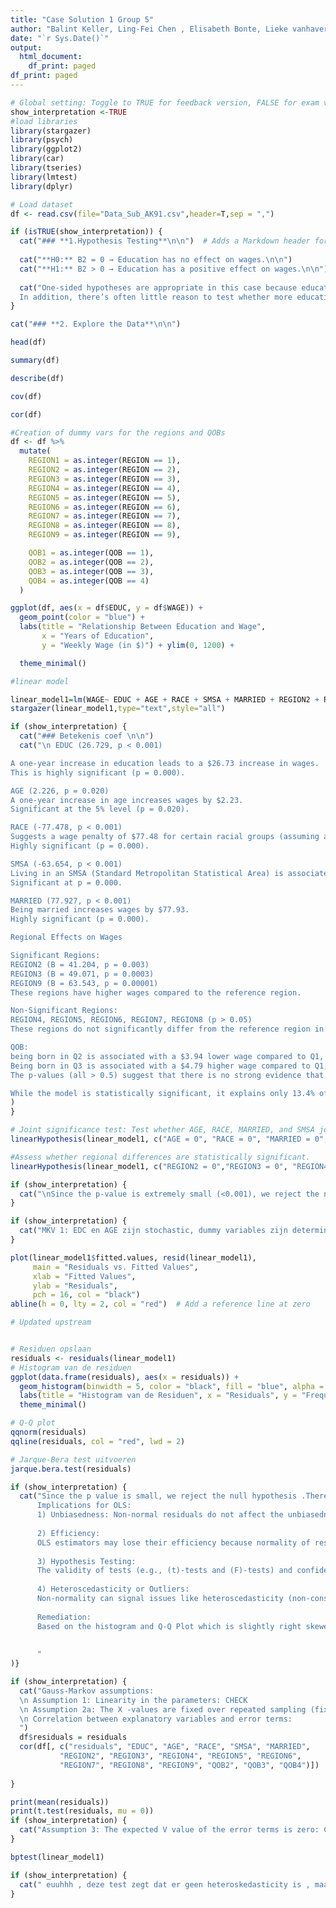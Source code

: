 ---
title: "Case Solution 1 Group 5"
author: "Balint Keller, Ling-Fei Chen , Elisabeth Bonte, Lieke vanhaverbeke, Stef Desender, Seppe Van Campe"
date: "`r Sys.Date()`"
output:
  html_document:
    df_print: paged
df_print: paged
---

```{r setup, include=FALSE}
# Global setting: Toggle to TRUE for feedback version, FALSE for exam version
show_interpretation <-TRUE
#load libraries
library(stargazer)
library(psych)
library(ggplot2)
library(car)
library(tseries)
library(lmtest)
library(dplyr)

# Load dataset
df <- read.csv(file="Data_Sub_AK91.csv",header=T,sep = ",")
```

```{r hypothesis_test, echo=FALSE, results="asis"}
if (isTRUE(show_interpretation)) {
  cat("### **1.Hypothesis Testing**\n\n")  # Adds a Markdown header for clarity
  
  cat("**H0:** B2 = 0 → Education has no effect on wages.\n\n")
  cat("**H1:** B2 > 0 → Education has a positive effect on wages.\n\n")
  
  cat("One-sided hypotheses are appropriate in this case because education is expected to increase earnings (according to economic theories).  
  In addition, there’s often little reason to test whether more education reduces wages because that result is counterintuitive.")
}
```

```{r echo=FALSE, results='asis'}
cat("### **2. Explore the Data**\n\n")
```


```{r head, echo=TRUE}


head(df)
```

```{r summary, echo=TRUE}
summary(df)
```


```{r describe, echo=TRUE}
describe(df)
```

```{r cov, echo=TRUE}
cov(df)
```

```{r cor, echo=TRUE}
cor(df)
```

```{r dummies, echo=TRUE}
#Creation of dummy vars for the regions and QOBs
df <- df %>%
  mutate(
    REGION1 = as.integer(REGION == 1),
    REGION2 = as.integer(REGION == 2),
    REGION3 = as.integer(REGION == 3),
    REGION4 = as.integer(REGION == 4),
    REGION5 = as.integer(REGION == 5),
    REGION6 = as.integer(REGION == 6),
    REGION7 = as.integer(REGION == 7),
    REGION8 = as.integer(REGION == 8),
    REGION9 = as.integer(REGION == 9),

    QOB1 = as.integer(QOB == 1),
    QOB2 = as.integer(QOB == 2),
    QOB3 = as.integer(QOB == 3),
    QOB4 = as.integer(QOB == 4)
  )
```

```{r plot, echo=TRUE}
ggplot(df, aes(x = df$EDUC, y = df$WAGE)) +
  geom_point(color = "blue") +
  labs(title = "Relationship Between Education and Wage",
       x = "Years of Education",
       y = "Weekly Wage (in $)") + ylim(0, 1200) +

  theme_minimal()

```
```{r, echo=TRUE}
#linear model

linear_model1=lm(WAGE~ EDUC + AGE + RACE + SMSA + MARRIED + REGION2 + REGION3 + REGION4 + REGION5 + REGION6 + REGION7 + REGION8 + REGION9  + QOB2 + QOB3 + QOB4, data = df)
stargazer(linear_model1,type="text",style="all")
```

```{r betekenins coef, echo=FALSE, results="asis"}
if (show_interpretation) {
  cat("### Betekenis coef \n\n")
  cat("\n EDUC (26.729, p < 0.001)

A one-year increase in education leads to a $26.73 increase in wages.
This is highly significant (p = 0.000).

AGE (2.226, p = 0.020)
A one-year increase in age increases wages by $2.23.
Significant at the 5% level (p = 0.020).

RACE (-77.478, p < 0.001)
Suggests a wage penalty of $77.48 for certain racial groups (assuming a binary variable where non-white = 1).
Highly significant (p = 0.000).

SMSA (-63.654, p < 0.001)
Living in an SMSA (Standard Metropolitan Statistical Area) is associated with a $63.65 lower wage.
Significant at p = 0.000.

MARRIED (77.927, p < 0.001)
Being married increases wages by $77.93.
Highly significant (p = 0.000).

Regional Effects on Wages

Significant Regions:
REGION2 (B = 41.204, p = 0.003)
REGION3 (B = 49.071, p = 0.0003)
REGION9 (B = 63.543, p = 0.00001)
These regions have higher wages compared to the reference region.

Non-Significant Regions:
REGION4, REGION5, REGION6, REGION7, REGION8 (p > 0.05)
These regions do not significantly differ from the reference region in terms of wages.

QOB:
being born in Q2 is associated with a $3.94 lower wage compared to Q1,
Being born in Q3 is associated with a $4.79 higher wage compared to Q1, while Being born in Q4 is associated with a $3.73 lower wage compared to Q1.None of the QOB coefficients are significant, meaning quarter of birth does not have a meaningful impact on wages in this model.
The p-values (all > 0.5) suggest that there is no strong evidence that being born in a particular quarter affects wages

While the model is statistically significant, it explains only 13.4% of the variation in wages. Other unobserved factors (e.g. experience, skills) likely play a major role."
)
}

```

```{r Joint significance tests}
# Joint significance test: Test whether AGE, RACE, MARRIED, and SMSA jointly contribute to explaining WAGE.
linearHypothesis(linear_model1, c("AGE = 0", "RACE = 0", "MARRIED = 0", "SMSA = 0"))

```
```{r Regional differences}
#Assess whether regional differences are statistically significant.
linearHypothesis(linear_model1, c("REGION2 = 0","REGION3 = 0", "REGION4 = 0", "REGION5 = 0", "REGION6 = 0", "REGION7 = 0", "REGION8 = 0", "REGION9 = 0" ))
```

```{r interpretatie van joint significance, echo=FALSE, results="asis"}
if (show_interpretation) {
  cat("\nSince the p-value is extremely small (<0.001), we reject the null hypothesis. This means that at least one of the region coefficients is significantly different from zero, implying that region does have a statistically significant effect on wages.")
}
```

```{r stochastic of deterministic, echo=FALSE, results="asis"}
if (show_interpretation) {
  cat("MKV 1: EDC en AGE zijn stochastic, dummy variables zijn deterministic\n")
}
```

```{r}
plot(linear_model1$fitted.values, resid(linear_model1),
     main = "Residuals vs. Fitted Values",
     xlab = "Fitted Values",
     ylab = "Residuals",
     pch = 16, col = "black")
abline(h = 0, lty = 2, col = "red")  # Add a reference line at zero
```





```{r}

# Updated upstream


# Residuen opslaan
residuals <- residuals(linear_model1) 
# Histogram van de residuen
ggplot(data.frame(residuals), aes(x = residuals)) +
  geom_histogram(binwidth = 5, color = "black", fill = "blue", alpha = 0.7) +
  labs(title = "Histogram van de Residuen", x = "Residuals", y = "Frequentie") +
  theme_minimal()
```
```{r}
# Q-Q plot
qqnorm(residuals)
qqline(residuals, col = "red", lwd = 2)

```

```{r, echo=FALSE, results="asis"}
# Jarque-Bera test uitvoeren
jarque.bera.test(residuals)

if (show_interpretation) {
  cat("Since the p value is small, we reject the null hypothesis .Therefore the residuals are NOT normally distributed.
      Implications for OLS:
      1) Unbiasedness: Non-normal residuals do not affect the unbiasedness of OLS estimators as long as key assumptions (like linearity,        exogeneity of regressors, and zero-mean error term) are satisfied
      
      2) Efficiency:
      OLS estimators may lose their efficiency because normality of residuals is necessary for OLS to be the Best Linear Unbiased Estimator  (BLUE) under the Gauss-Markov assumptions.
      
      3) Hypothesis Testing:
      The validity of tests (e.g., (t)-tests and (F)-tests) and confidence intervals relies on the normality assumption. Non-normal residuals         can lead to incorrect p-values
      
      4) Heteroscedasticity or Outliers:
      Non-normality can signal issues like heteroscedasticity (non-constant error variance), the presence of outliers, or omitted variable bias. 
      
      Remediation:
      Based on the histogram and Q-Q Plot which is slightly right skewed, we can conclude that the residuals deviate slightly from normality, so OLS may still perform adequately, particularly in our large sample where asymptotic normality applies.
      
      
      "
)}
```

```{r, echo=FALSE, results="asis"}

if (show_interpretation) {
  cat("Gauss-Markov assumptions:
  \n Assumption 1: Linearity in the parameters: CHECK
  \n Assumption 2a: The X -values are fixed over repeated sampling (fixed regressor model) FAIL
  \n Correlation between explanatory variables and error terms:
  ")
  df$residuals = residuals
  cor(df[, c("residuals", "EDUC", "AGE", "RACE", "SMSA", "MARRIED",
           "REGION2", "REGION3", "REGION4", "REGION5", "REGION6",
           "REGION7", "REGION8", "REGION9", "QOB2", "QOB3", "QOB4")])
  
}
```


```{r}
print(mean(residuals))
print(t.test(residuals, mu = 0))
if (show_interpretation) {
  cat("Assumption 3: The expected V value of the error terms is zero: CHECK")
}
```




```{r testen op heteroskedasticity via Breusch-Pagan }
bptest(linear_model1)

```
```{r Breusch pagan interpretie, echo=FALSE, results="asis"}
if (show_interpretation) {
  cat(" euuhhh , deze test zegt dat er geen heteroskedasticity is , maar onze residuals zijn wel niet nrml verdeeld lol . geen idee hoe ik verder moet ")
}
```
```{r}



```

